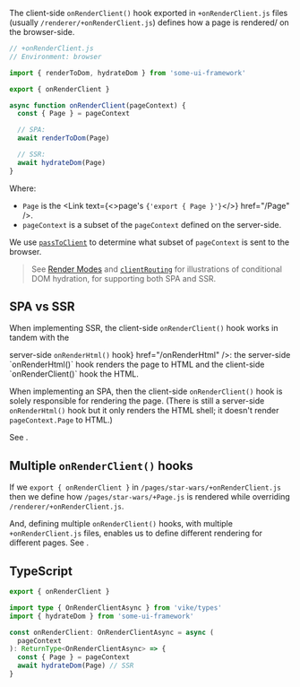 
The client-side `onRenderClient()` hook exported in `+onRenderClient.js` files (usually `/renderer/+onRenderClient.js`)
defines how a page is rendered/<Link text="hydrated" href="/hydration" /> on the browser-side.

```js
// +onRenderClient.js
// Environment: browser

import { renderToDom, hydrateDom } from 'some-ui-framework'

export { onRenderClient }

async function onRenderClient(pageContext) {
  const { Page } = pageContext

  // SPA:
  await renderToDom(Page)

  // SSR:
  await hydrateDom(Page)
}
```

Where:
 - `Page` is the <Link text={<>page's <code>{'export { Page }'}</code></>} href="/Page" />.
 - `pageContext` is a subset of the `pageContext` defined on the server-side.

We use [`passToClient`](/passToClient) to determine what subset of `pageContext` is sent to the browser.

> See [Render Modes](/render-modes) and [`clientRouting`](/clientRouting) for illustrations of conditional DOM
> hydration, for supporting both SPA and SSR.


## SPA vs SSR

When implementing SSR, the client-side `onRenderClient()` hook works in tandem with the
<Link text={<>server-side <code>onRenderHtml()</code> hook</>} href="/onRenderHtml" />: the server-side `onRenderHtml()`
hook renders the page to HTML and the client-side `onRenderClient()` hook <Link text="hydrates" href="/hydration" /> the
HTML.

When implementing an SPA, then the client-side `onRenderClient()` hook is solely responsible for rendering the page.
(There is still a server-side `onRenderHtml()` hook but it only renders the HTML shell; it doesn't render
`pageContext.Page` to HTML.)

See <Link href='/render-modes' />.


## Multiple `onRenderClient()` hooks

If we `export { onRenderClient }` in `/pages/star-wars/+onRenderClient.js` then we define how
`/pages/star-wars/+Page.js` is rendered while overriding `/renderer/+onRenderClient.js`.

And, defining multiple `onRenderClient()` hooks, with multiple `+onRenderClient.js` files, enables us to define
different rendering for different pages. See <Link href='/multiple-renderer' />.


## TypeScript

```ts
export { onRenderClient }

import type { OnRenderClientAsync } from 'vike/types'
import { hydrateDom } from 'some-ui-framework'

const onRenderClient: OnRenderClientAsync = async (
  pageContext
): ReturnType<OnRenderClientAsync> => {
  const { Page } = pageContext
  await hydrateDom(Page) // SSR
}
```
